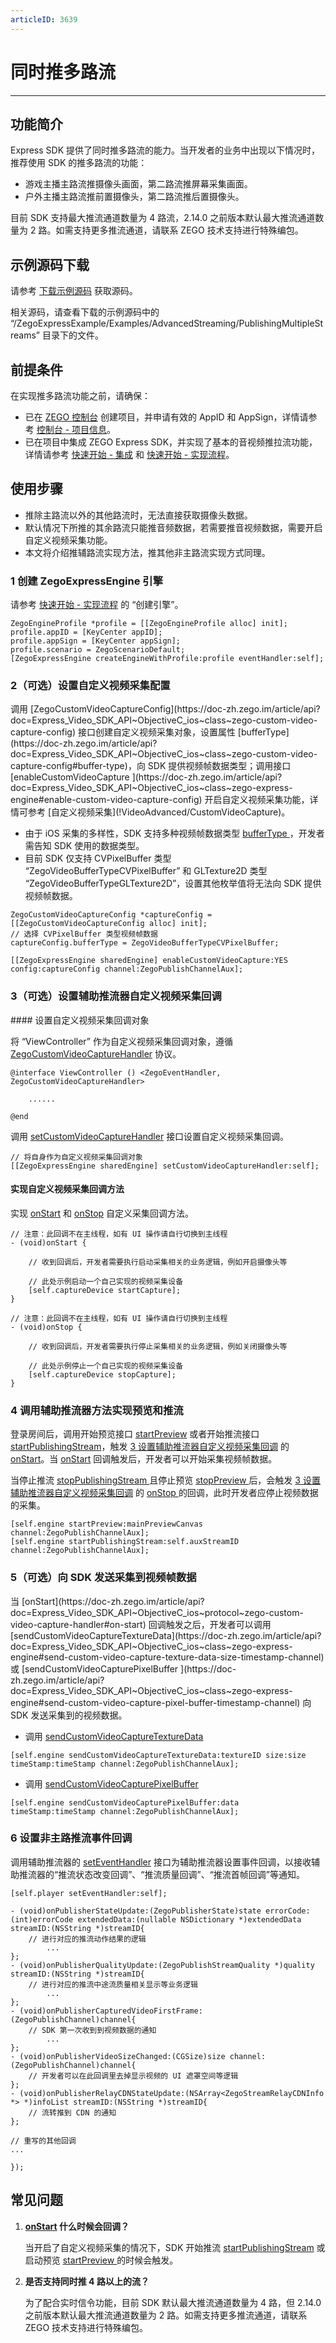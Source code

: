 ```yaml
---
articleID: 3639
---
```

# 同时推多路流

- - -

## 功能简介


Express SDK 提供了同时推多路流的能力。当开发者的业务中出现以下情况时，推荐使用 SDK 的推多路流的功能：

- 游戏主播主路流推摄像头画面，第二路流推屏幕采集画面。
- 户外主播主路流推前置摄像头，第二路流推后置摄像头。

<Note title="说明">

目前 SDK 支持最大推流通道数量为 4 路流，2.14.0 之前版本默认最大推流通道数量为 2 路。如需支持更多推流通道，请联系 ZEGO 技术支持进行特殊编包。
</Note>


## 示例源码下载

请参考 [下载示例源码](!DownloadDemo/DownloadDemo) 获取源码。

相关源码，请查看下载的示例源码中的 “/ZegoExpressExample/Examples/AdvancedStreaming/PublishingMultipleStreams” 目录下的文件。

## 前提条件

在实现推多路流功能之前，请确保：

- 已在 [ZEGO 控制台](https://console.zego.im) 创建项目，并申请有效的 AppID 和 AppSign，详情请参考 [控制台 - 项目信息](/console/guide-doc2)。
- 已在项目中集成 ZEGO Express SDK，并实现了基本的音视频推拉流功能，详情请参考 [快速开始 - 集成](!Integration/SDK_Integration) 和 [快速开始 - 实现流程](!Integration/Solution_Implementation)。



## 使用步骤

<Warning title="注意">


- 推除主路流以外的其他路流时，无法直接获取摄像头数据。  
- 默认情况下所推的其余路流只能推音频数据，若需要推音视频数据，需要开启自定义视频采集功能。  
- 本文将介绍推辅路流实现方法，推其他非主路流实现方式同理。
</Warning>

### 1 创建 ZegoExpressEngine 引擎

请参考 [快速开始 - 实现流程](/real-time-video-ios-oc/integration/solution-implementation#1-初始化) 的 “创建引擎”。

```objc
ZegoEngineProfile *profile = [[ZegoEngineProfile alloc] init];
profile.appID = [KeyCenter appID];
profile.appSign = [KeyCenter appSign];
profile.scenario = ZegoScenarioDefault;
[ZegoExpressEngine createEngineWithProfile:profile eventHandler:self];
```

### 2（可选）设置自定义视频采集配置

<Accordion title="设置自定义视频采集配置" defaultOpen="false">
调用 [ZegoCustomVideoCaptureConfig](https://doc-zh.zego.im/article/api?doc=Express_Video_SDK_API~ObjectiveC_ios~class~zego-custom-video-capture-config) 接口创建自定义视频采集对象，设置属性 [bufferType](https://doc-zh.zego.im/article/api?doc=Express_Video_SDK_API~ObjectiveC_ios~class~zego-custom-video-capture-config#buffer-type)，向 SDK 提供视频帧数据类型；调用接口 [enableCustomVideoCapture ](https://doc-zh.zego.im/article/api?doc=Express_Video_SDK_API~ObjectiveC_ios~class~zego-express-engine#enable-custom-video-capture-config) 开启自定义视频采集功能，详情可参考 [自定义视频采集](!VideoAdvanced/CustomVideoCapture)。

<Note title="说明">



- 由于 iOS 采集的多样性，SDK 支持多种视频帧数据类型 [bufferType ](https://doc-zh.zego.im/article/api?doc=Express_Video_SDK_API~ObjectiveC_ios~class~zego-custom-video-capture-config#buffer-type)，开发者需告知 SDK 使用的数据类型。
- 目前 SDK 仅支持 CVPixelBuffer 类型 “ZegoVideoBufferTypeCVPixelBuffer” 和 GLTexture2D 类型 “ZegoVideoBufferTypeGLTexture2D”，设置其他枚举值将无法向 SDK 提供视频帧数据。
</Note>



```objc
ZegoCustomVideoCaptureConfig *captureConfig = [[ZegoCustomVideoCaptureConfig alloc] init];
// 选择 CVPixelBuffer 类型视频帧数据
captureConfig.bufferType = ZegoVideoBufferTypeCVPixelBuffer;

[[ZegoExpressEngine sharedEngine] enableCustomVideoCapture:YES config:captureConfig channel:ZegoPublishChannelAux];
```
</Accordion>



### 3（可选）设置辅助推流器自定义视频采集回调

<Accordion title="设置辅助推流器自定义视频采集回调" defaultOpen="false">
#### 设置自定义视频采集回调对象

将 “ViewController” 作为自定义视频采集回调对象，遵循 [ZegoCustomVideoCaptureHandler](https://doc-zh.zego.im/article/api?doc=Express_Video_SDK_API~ObjectiveC_ios~protocol~zego-custom-video-capture-handler) 协议。

```objc
@interface ViewController () <ZegoEventHandler, ZegoCustomVideoCaptureHandler>

    ......

@end
```

调用 [setCustomVideoCaptureHandler](https://doc-zh.zego.im/article/api?doc=Express_Video_SDK_API~ObjectiveC_ios~class~zego-express-engine#set-custom-video-capture-handler) 接口设置自定义视频采集回调。

```objc
// 将自身作为自定义视频采集回调对象
[[ZegoExpressEngine sharedEngine] setCustomVideoCaptureHandler:self];
```

#### 实现自定义视频采集回调方法

实现 [onStart](https://doc-zh.zego.im/article/api?doc=Express_Video_SDK_API~ObjectiveC_ios~protocol~zego-custom-video-capture-handler#on-start) 和 [onStop](https://doc-zh.zego.im/article/api?doc=Express_Video_SDK_API~ObjectiveC_ios~protocol~zego-custom-video-capture-handler#on-stop) 自定义采集回调方法。

```objc
// 注意：此回调不在主线程，如有 UI 操作请自行切换到主线程
- (void)onStart {

    // 收到回调后，开发者需要执行启动采集相关的业务逻辑，例如开启摄像头等

    // 此处示例启动一个自己实现的视频采集设备
    [self.captureDevice startCapture];
}

// 注意：此回调不在主线程，如有 UI 操作请自行切换到主线程
- (void)onStop {

    // 收到回调后，开发者需要执行停止采集相关的业务逻辑，例如关闭摄像头等

    // 此处示例停止一个自己实现的视频采集设备
    [self.captureDevice stopCapture];
}
```
</Accordion>



### 4 调用辅助推流器方法实现预览和推流

登录房间后，调用开始预览接口 [startPreview](https://doc-zh.zego.im/article/api?doc=Express_Video_SDK_API~ObjectiveC_ios~class~zego-express-engine#start-preview-channel) 或者开始推流接口 [startPublishingStream](https://doc-zh.zego.im/article/api?doc=Express_Video_SDK_API~ObjectiveC_ios~class~zego-express-engine#start-publishing-stream-channel)，触发 [3 设置辅助推流器自定义视频采集回调](#3可选设置辅助推流器自定义视频采集回调) 的 [onStart](https://doc-zh.zego.im/article/api?doc=Express_Video_SDK_API~ObjectiveC_ios~protocol~zego-custom-video-capture-handler#on-start)。当 [onStart](https://doc-zh.zego.im/article/api?doc=Express_Video_SDK_API~ObjectiveC_ios~protocol~zego-custom-video-capture-handler#on-start) 回调触发后，开发者可以开始采集视频帧数据。  

当停止推流 [stopPublishingStream ](https://doc-zh.zego.im/article/api?doc=Express_Video_SDK_API~ObjectiveC_ios~class~zego-express-engine#stop-publishing-stream) 且停止预览 [stopPreview ](https://doc-zh.zego.im/article/api?doc=Express_Video_SDK_API~ObjectiveC_ios~class~zego-express-engine#stop-preview) 后，会触发 [3 设置辅助推流器自定义视频采集回调](#3可选设置辅助推流器自定义视频采集回调) 的 [onStop ](https://doc-zh.zego.im/article/api?doc=Express_Video_SDK_API~ObjectiveC_ios~protocol~zego-custom-video-capture-handler#on-stop) 的回调，此时开发者应停止视频数据的采集。


```objc
[self.engine startPreview:mainPreviewCanvas channel:ZegoPublishChannelAux];
[self.engine startPublishingStream:self.auxStreamID channel:ZegoPublishChannelAux];

```



### 5（可选）向 SDK 发送采集到视频帧数据

<Accordion title="向 SDK 发送采集到视频帧数据" defaultOpen="false">
当 [onStart](https://doc-zh.zego.im/article/api?doc=Express_Video_SDK_API~ObjectiveC_ios~protocol~zego-custom-video-capture-handler#on-start) 回调触发之后，开发者可以调用 [sendCustomVideoCaptureTextureData](https://doc-zh.zego.im/article/api?doc=Express_Video_SDK_API~ObjectiveC_ios~class~zego-express-engine#send-custom-video-capture-texture-data-size-timestamp-channel) 或 [sendCustomVideoCapturePixelBuffer ](https://doc-zh.zego.im/article/api?doc=Express_Video_SDK_API~ObjectiveC_ios~class~zego-express-engine#send-custom-video-capture-pixel-buffer-timestamp-channel) 向 SDK 发送采集到的视频数据。

- 调用 [sendCustomVideoCaptureTextureData](https://doc-zh.zego.im/article/api?doc=Express_Video_SDK_API~ObjectiveC_ios~class~zego-express-engine#send-custom-video-capture-texture-data-size-timestamp-channel) 
 ```objc
[self.engine sendCustomVideoCaptureTextureData:textureID size:size timeStamp:timeStamp channel:ZegoPublishChannelAux];
```

- 调用 [sendCustomVideoCapturePixelBuffer ](https://doc-zh.zego.im/article/api?doc=Express_Video_SDK_API~ObjectiveC_ios~class~zego-express-engine#send-custom-video-capture-pixel-buffer-timestamp-channel)

```objc
[self.engine sendCustomVideoCapturePixelBuffer:data timeStamp:timeStamp channel:ZegoPublishChannelAux];
```
</Accordion>


### 6 设置非主路推流事件回调

调用辅助推流器的 [setEventHandler](https://doc-zh.zego.im/article/api?doc=Express_Video_SDK_API~ObjectiveC_ios~class~zego-express-engine#set-event-handler) 接口为辅助推流器设置事件回调，以接收辅助推流器的“推流状态改变回调”、“推流质量回调”、“推流首帧回调”等通知。


```objc
[self.player setEventHandler:self];

- (void)onPublisherStateUpdate:(ZegoPublisherState)state errorCode:(int)errorCode extendedData:(nullable NSDictionary *)extendedData streamID:(NSString *)streamID{
    // 进行对应的推流动作结果的逻辑
        ...
};
- (void)onPublisherQualityUpdate:(ZegoPublishStreamQuality *)quality streamID:(NSString *)streamID{
    // 进行对应的推流中途流质量相关显示等业务逻辑
        ...
};
- (void)onPublisherCapturedVideoFirstFrame:(ZegoPublishChannel)channel{
    // SDK 第一次收到到视频数据的通知
        ...
};
- (void)onPublisherVideoSizeChanged:(CGSize)size channel:(ZegoPublishChannel)channel{
    // 开发者可以在此回调里去掉显示视频的 UI 遮罩空间等逻辑
};
- (void)onPublisherRelayCDNStateUpdate:(NSArray<ZegoStreamRelayCDNInfo *> *)infoList streamID:(NSString *)streamID{
    // 流转推到 CDN 的通知
};

// 重写的其他回调
...

});

```



## 常见问题

1. **[onStart](https://doc-zh.zego.im/article/api?doc=Express_Video_SDK_API~ObjectiveC_ios~protocol~zego-custom-video-capture-handler#on-start) 什么时候会回调？**

    当开启了自定义视频采集的情况下，SDK 开始推流 [startPublishingStream](https://doc-zh.zego.im/article/api?doc=Express_Video_SDK_API~ObjectiveC_ios~class~zego-express-engine#start-publishing-stream-channel) 或启动预览 [startPreview ](https://doc-zh.zego.im/article/api?doc=Express_Video_SDK_API~ObjectiveC_ios~class~zego-express-engine#start-preview-channel) 的时候会触发。

2. **是否支持同时推 4 路以上的流？**

    为了配合实时信令功能，目前 SDK 默认最大推流通道数量为 4 路，但 2.14.0 之前版本默认最大推流通道数量为 2 路。如需支持更多推流通道，请联系 ZEGO 技术支持进行特殊编包。
